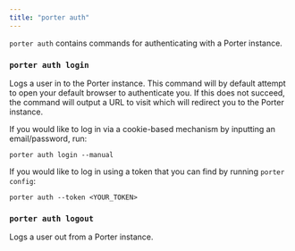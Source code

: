 ```yaml
---
title: "porter auth"
---
```


`porter auth` contains commands for authenticating with a Porter instance.

### `porter auth login`[](#porter-auth-login "Direct link to heading")

Logs a user in to the Porter instance. This command will by default attempt to open your default browser to authenticate you. If this does not succeed, the command will output a URL to visit which will redirect you to the Porter instance.

If you would like to log in via a cookie-based mechanism by inputting an email/password, run:

```
porter auth login --manual
```

If you would like to log in using a token that you can find by running `porter config`:

```
porter auth --token <YOUR_TOKEN>
```

### `porter auth logout`[](#porter-auth-logout "Direct link to heading")

Logs a user out from a Porter instance.